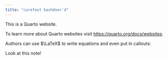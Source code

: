 ```yaml
---
title: "corefast bashdoor'd"
---
```


This is a Quarto website.

To learn more about Quarto websites visit <https://quarto.org/docs/websites>.

Authors can use $\LaTeX$ to write equations and even put in callouts:

:::{.callout-note}

Look at this note!

:::



